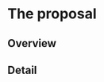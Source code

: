 # The proposal
<!--
This is where the proposal should be outlined. 
-->

## Overview
<!--
At a high-level address what your proposal is and how it will address the problem identified. Highlight any benefits to the R Community that follow from solving the problem. This should be your most compelling section.
-->

## Detail
<!--
Go into more detail about the specifics of the project and it delivers against the problem.


Depending on project type the detail section should include:

 - [ ] Minimum Viable Product
 - [ ] Architecture
 - [ ] Assumptions

Our proposal centers on leveraging Nix, a package manager built for reproducible builds, to completely package CRAN and Bioconductor for R. 
Nix makes it easy to install multiple versions of packages and supports per-project development environments, all while operating seamlessly across various operating systems and architectures. 
Although CRAN and Bioconductor are already packaged with Nix, not all packages are available as binaries and thus must be compiled from source.
Our goal is to extend this to cover the entire repositories—including older versions—to ensure full reproducibility and stability for the R community.

By investing in dedicated hardware and developing thorough documentation, we aim to simplify the process for R users. 
This initiative will provide reliable, reproducible environments that benefit everyone from data scientists to statisticians, ultimately enhancing collaborative work and continuous integration across diverse systems.

Our minimum viable product will consist of a build farm that leverages a variety of hardware running both Linux and macOS. 
This setup ensures that we can compile binaries across different operating systems. 
To automate the build process, we will use Hydra, the continuous integration tool from NixOS, which will compile the binaries efficiently. 
In addition, we plan to integrate an S3 storage solution to cache and distribute these binary packages effectively, ensuring they are quickly and reliably accessible to all users.

Our architecture ... *here I think we should have a diagram?*

We assume that sufficient funding and hardware resources will be available to build and maintain this infrastructure. 
It is also anticipated that the existing Nix ecosystem can be scaled to cover the full scope of CRAN and Bioconductor repositories. 
Moreover, with the support of improved and user-friendly documentation, we expect that R users will readily adopt Nix, easing their transition to a reproducible build environment.

Overall, this proposal offers a robust solution to the challenges of managing R packages across diverse environments, ensuring consistency, reliability, and enhanced reproducibility for the entire R community.

-->
